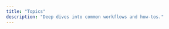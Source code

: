 ---
title: "Topics"
description: "Deep dives into common workflows and how-tos."
---

<Cards>
  <Card
    title="How to upload videos "
    href="/topics/how-to-upload-a-video"
    icon="upload-cloud"
    description="Step-by-step guide with screenshots."
  />
</Cards>
